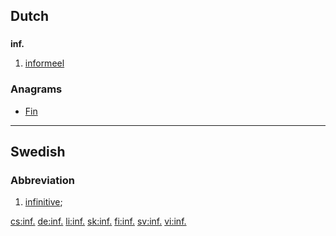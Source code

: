 ==Dutch==

==={{abbreviation|Dutch}}===
'''inf.'''

# [[informeel]]

===Anagrams===
* [[Fin#Dutch|Fin]]

----

==Swedish==

===Abbreviation===
{{head|sv|abbreviation}}

# {{context|lexicography|grammar|lang=sv}} [[infinitive]]; {{abbreviation of|infinitiv|lang=sv}}

[[cs:inf.]]
[[de:inf.]]
[[li:inf.]]
[[sk:inf.]]
[[fi:inf.]]
[[sv:inf.]]
[[vi:inf.]]